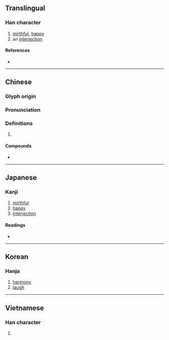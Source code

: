 {{also|譆}}
{{character info/new}}
==Translingual==

===Han character===
{{Han char|rn=30|rad=口|as=12|sn=15|four=64061|canj=RGRR|ids=⿰口喜}}

# [[mirthful]], [[happy]]
# an [[interjection]]

====References====
* {{Han ref|kx=0207.300|dkj=04276|dj=0430.250|hdz=10680.150|uh=563B|ud=22075|bh=BC48|bd=48200}}

----

==Chinese==
{{zh-forms}}

===Glyph origin===
{{Han etym}}

===Pronunciation===
{{zh-pron
|m=xī
|c=hei1
|h=pfs=
|md=
|mn=hi
|w=
|mc=y
|oc=y
|cat=
}}

===Definitions===
{{zh-hanzi}}

# {{rfdef|lang=zh}}

====Compounds====
* {{zh-l|嘻哈}}

----

==Japanese==

===Kanji===
{{ja-kanji|grade=|rs=口12}}

# [[mirthful]]
# [[happy]]
# [[interjection]]

====Readings====
* {{ja-readings|on=[[き]] (ki), [[い]] (i)|kun=[[いましめ]] (imashime), [[やはらぐ]] (yaharagu), [[ああ]] (aa), [[わらふ]] (warafu)}}

----

==Korean==

===Hanja===
{{ko-hanja|hangeul=희|rv=hui|mr=hŭi}}

# [[harmony]]
# [[laugh]]

----

==Vietnamese==

===Han character===
{{vi-hantu|[[hi]], [[hảy]], [[hề]], [[hì]], [[hí]]|rs=口12}}

# {{defn|lang=vi|sort=口12}}